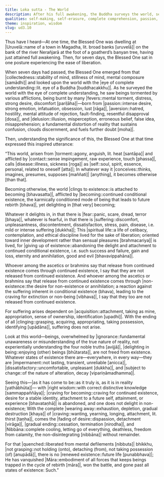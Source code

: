```yaml
---
title: Loka sutta - The World
description: After his full awakening, the Buddha surveys the world, seeing beings aflame with passion, aversion, and delusion. He reflects on the nature of the world and the suffering inherent in existence. By seeing the world as it truly is, he points to the path of liberation.
qualities: self-making, self-erasure, complete comprehension, passion, aversion, delusion, suffering, fear, mental proliferation, spiritual life, attachment, recognition of impermanence, recognition of unsatisfactoriness, recognition of not-self, ignorance, wisdom, dispassion, ending, liberation, quenching
theme: inspiration, wisdom
slug: ud3.10
---
```


Thus have I heard—At one time, the Blessed One was dwelling at |Uruvelā::name of a town in Magadha, lit. broad banks [uruvelā]| on the bank of the river Nerañjarā at the foot of a goatherd’s banyan tree, having just attained full awakening. Then, for seven days, the Blessed One sat in one posture experiencing the ease of liberation.

When seven days had passed, the Blessed One emerged from that |collectedness::stability of mind, stillness of mind, mental composure [samādhi]| and looked upon the world with the |eye of complete understanding::lit. eye of a Buddha [buddhacakkhu]|. As he surveyed the world with the eye of complete understanding, he saw beings tormented by various afflictions, being burnt by many |fevers::mental torment, distress, strong desire, discomfort [pariḷāha]|—born from |passion::intense desire, strong emotion, infatuation, obsession, lust [rāga]|, |aversion::hatred, hostility, mental attitude of rejection, fault-finding, resentful disapproval [dosa]|, and |delusion::illusion, misperception, erroneous belief, false idea, misapprehension; a fundamental distortion of reality that sustains confusion, clouds discernment, and fuels further doubt [moha]|.

Then, understanding the significance of this, the Blessed One at that time expressed this inspired utterance:

“This world, arisen from |torment::agony, anguish, lit. heat [santāpa]|
and afflicted by |contact::sense impingement, raw experience, touch [phassa]|, calls |disease::illness, sickness [roga]| as |self::soul, spirit, essence, personal, related to oneself [atta]|;
In whatever way it |conceives::thinks, imagines, presumes, supposes [maññati]| [anything],
it becomes otherwise [than that].

Becoming otherwise, the world |clings to existence::is attached to becoming [bhavasatta]|,
afflicted by |becoming::continued conditional existence, the karmically conditioned mode of being that leads to future rebirth [bhava]|, yet delighting in [that very] becoming;

Whatever it delights in, in that there is |fear::panic, scare, dread, terror [bhaya]|,
whatever is fearful, in that there is |suffering::discomfort, unpleasantness, discontentment, dissatisfaction, stress, pain, disease, i.e. mild or intense suffering [dukkha]|;
This |spiritual life::a life of celibacy, contemplation, and ethical discipline lived for the sake of liberation; oriented toward inner development rather than sensual pleasures [brahmacariya]| is lived,
for |giving up of existence::abandoning the delight and attachment to continued conditional existence, i.e. such success and failure, gain and loss, eternity and annihilation, good and evil [bhavavippahāna]|.

Whoever among the ascetics or brahmins say that release from continued existence comes through continued existence, I say that they are not released from continued existence. And whoever among the ascetics or brahmins say that release from continued existence comes through |non-existence::the desire for non-existence or annihilation; a reaction against the suffering inherent in conditional existence (bhava), leading to the craving for extinction or non-being [vibhava]|, I say that they too are not released from continued existence.

For suffering arises dependent on |acquisition::attachment, taking as mine, appropriation, sense of ownership, identification [upadhi]|. With the ending of all |clinging::grasping, acquiring, appropriating, taking possession, identifying [upādāna]|, suffering does not arise.

Look at this world—beings, overwhelmed by |ignorance::fundamental unawareness or misunderstanding of the true nature of reality, not experientially understanding the four noble truths [avijjā]|, |delighting in being::enjoying (other) beings [bhūtarata]|, are not freed from existence. Whatever states of existence there are—everywhere, in every way—they are |impermanent::not lasting, transient, unreliable [anicca]|, |dissatisfactory::uncomfortable, unpleasant [dukkha]|, and |subject to change::of the nature of alteration, decay [vipariṇāmadhamma]|.

Seeing this—|as it has come to be::as it truly is, as it is in reality [yathābhūta]|—
with |right wisdom::with correct distinctive knowledge [sammappaññāya]|;
|craving for becoming::craving for continued existence, desire for a stable identity, attachment to a future self, attainment, or experience [bhavataṇhā]| is abandoned,
and one does not delight in non-existence;
With the complete |wearing away::exhaustion, depletion, gradual destruction [khaya]| of |craving::wanting, yearning, longing, attachment, lit. thirst [taṇha]|,
comes the |fading of desire::dispassion, detachment [virāga]|, |gradual ending::cessation, termination [nirodha]|, and |Nibbāna::complete cooling, letting go of everything, deathless, freedom from calamity, the non-disintegrating [nibbāna]| without remainder.

For that |quenched::liberated from mental defilements [nibbuta]| bhikkhu,
|not grasping::not holding (onto), detaching (from), not taking possession (of) [anupādā]|, there is no |renewed existence::future life [punabbhava]|;
He has vanquished |Māra::embodiment of all forces that keeps beings trapped in the cycle of rebirth [māra]|, won the battle,
and gone past all states of existence: Such.”